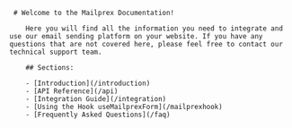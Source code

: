      # Welcome to the Mailprex Documentation!

        Here you will find all the information you need to integrate and use our email sending platform on your website. If you have any questions that are not covered here, please feel free to contact our technical support team.

        ## Sections:

        - [Introduction](/introduction)
        - [API Reference](/api)
        - [Integration Guide](/integration)
        - [Using the Hook useMailprexForm](/mailprexhook)
        - [Frequently Asked Questions](/faq)
